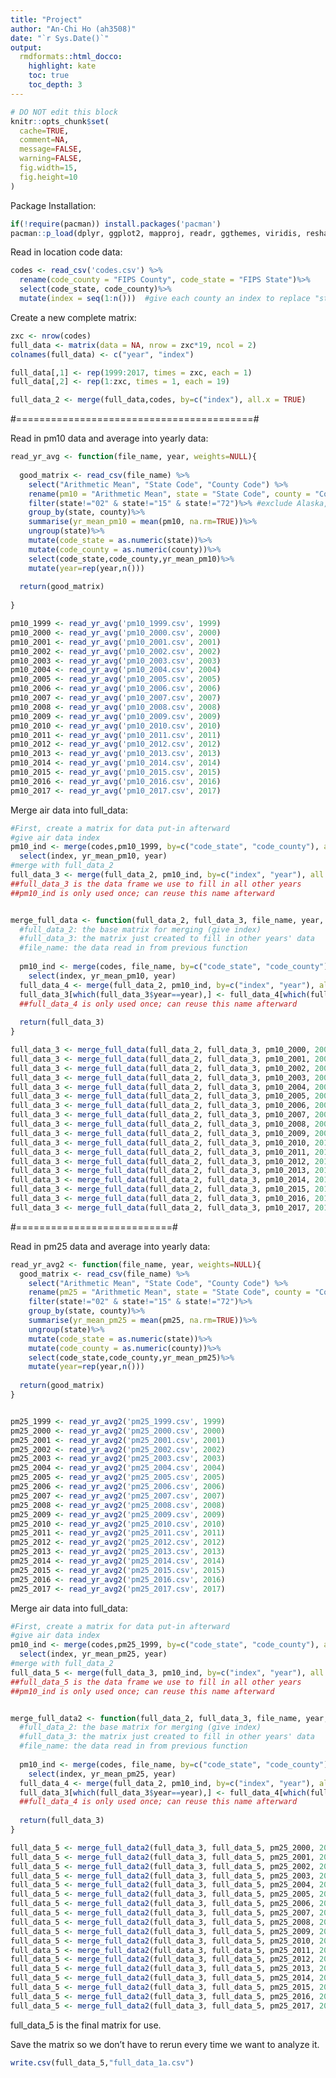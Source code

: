 ---
title: "Project"
author: "An-Chi Ho (ah3508)"
date: "`r Sys.Date()`"
output:
  rmdformats::html_docco:
    highlight: kate
    toc: true
    toc_depth: 3
---

```{r knitr_init, echo=FALSE, cache=FALSE}
# DO NOT edit this block
knitr::opts_chunk$set(
  cache=TRUE,
  comment=NA,
  message=FALSE,
  warning=FALSE,
  fig.width=15,
  fig.height=10
)
```


Package Installation:
```{r}
if(!require(pacman)) install.packages('pacman')
pacman::p_load(dplyr, ggplot2, mapproj, readr, ggthemes, viridis, reshape2, sp, gstat, locfit, xts)
```

Read in location code data:
```{r}

codes <- read_csv('codes.csv') %>%  
  rename(code_county = "FIPS County", code_state = "FIPS State")%>%
  select(code_state, code_county)%>%
  mutate(index = seq(1:n()))  #give each county an index to replace "state"+"code" 

```

Create a new complete matrix:
```{r}
zxc <- nrow(codes)
full_data <- matrix(data = NA, nrow = zxc*19, ncol = 2)
colnames(full_data) <- c("year", "index")

full_data[,1] <- rep(1999:2017, times = zxc, each = 1)
full_data[,2] <- rep(1:zxc, times = 1, each = 19)

full_data_2 <- merge(full_data,codes, by=c("index"), all.x = TRUE)

```

#=========================================#

Read in pm10 data and average into yearly data:
```{r}

read_yr_avg <- function(file_name, year, weights=NULL){
  
  good_matrix <- read_csv(file_name) %>% 
    select("Arithmetic Mean", "State Code", "County Code") %>%
    rename(pm10 = "Arithmetic Mean", state = "State Code", county = "County Code") %>%
    filter(state!="02" & state!="15" & state!="72")%>% #exclude Alaska, Hawaii, and Puerto Rico
    group_by(state, county)%>%
    summarise(yr_mean_pm10 = mean(pm10, na.rm=TRUE))%>%
    ungroup(state)%>%
    mutate(code_state = as.numeric(state))%>%
    mutate(code_county = as.numeric(county))%>%
    select(code_state,code_county,yr_mean_pm10)%>%
    mutate(year=rep(year,n()))
  
  return(good_matrix)
  
}

pm10_1999 <- read_yr_avg('pm10_1999.csv', 1999)
pm10_2000 <- read_yr_avg('pm10_2000.csv', 2000)
pm10_2001 <- read_yr_avg('pm10_2001.csv', 2001)
pm10_2002 <- read_yr_avg('pm10_2002.csv', 2002)
pm10_2003 <- read_yr_avg('pm10_2003.csv', 2003)
pm10_2004 <- read_yr_avg('pm10_2004.csv', 2004)
pm10_2005 <- read_yr_avg('pm10_2005.csv', 2005)
pm10_2006 <- read_yr_avg('pm10_2006.csv', 2006)
pm10_2007 <- read_yr_avg('pm10_2007.csv', 2007)
pm10_2008 <- read_yr_avg('pm10_2008.csv', 2008)
pm10_2009 <- read_yr_avg('pm10_2009.csv', 2009)
pm10_2010 <- read_yr_avg('pm10_2010.csv', 2010)
pm10_2011 <- read_yr_avg('pm10_2011.csv', 2011)
pm10_2012 <- read_yr_avg('pm10_2012.csv', 2012)
pm10_2013 <- read_yr_avg('pm10_2013.csv', 2013)
pm10_2014 <- read_yr_avg('pm10_2014.csv', 2014)
pm10_2015 <- read_yr_avg('pm10_2015.csv', 2015)
pm10_2016 <- read_yr_avg('pm10_2016.csv', 2016)
pm10_2017 <- read_yr_avg('pm10_2017.csv', 2017)

```

Merge air data into full_data:
```{r}
#First, create a matrix for data put-in afterward
#give air data index 
pm10_ind <- merge(codes,pm10_1999, by=c("code_state", "code_county"), all.x = TRUE)%>%
  select(index, yr_mean_pm10, year)
#merge with full_data_2
full_data_3 <- merge(full_data_2, pm10_ind, by=c("index", "year"), all.x = TRUE)
##full_data_3 is the data frame we use to fill in all other years
##pm10_ind is only used once; can reuse this name afterward


merge_full_data <- function(full_data_2, full_data_3, file_name, year, weights=NULL){
  #full_data_2: the base matrix for merging (give index)
  #full_data_3: the matrix just created to fill in other years' data
  #file_name: the data read in from previous function
  
  pm10_ind <- merge(codes, file_name, by=c("code_state", "code_county"), all.x = TRUE)%>%
    select(index, yr_mean_pm10, year)
  full_data_4 <- merge(full_data_2, pm10_ind, by=c("index", "year"), all.x = TRUE)
  full_data_3[which(full_data_3$year==year),] <- full_data_4[which(full_data_4$year==year),]
  ##full_data_4 is only used once; can reuse this name afterward
  
  return(full_data_3)
}

full_data_3 <- merge_full_data(full_data_2, full_data_3, pm10_2000, 2000)
full_data_3 <- merge_full_data(full_data_2, full_data_3, pm10_2001, 2001)
full_data_3 <- merge_full_data(full_data_2, full_data_3, pm10_2002, 2002)
full_data_3 <- merge_full_data(full_data_2, full_data_3, pm10_2003, 2003)
full_data_3 <- merge_full_data(full_data_2, full_data_3, pm10_2004, 2004)
full_data_3 <- merge_full_data(full_data_2, full_data_3, pm10_2005, 2005)
full_data_3 <- merge_full_data(full_data_2, full_data_3, pm10_2006, 2006)
full_data_3 <- merge_full_data(full_data_2, full_data_3, pm10_2007, 2007)
full_data_3 <- merge_full_data(full_data_2, full_data_3, pm10_2008, 2008)
full_data_3 <- merge_full_data(full_data_2, full_data_3, pm10_2009, 2009)
full_data_3 <- merge_full_data(full_data_2, full_data_3, pm10_2010, 2010)
full_data_3 <- merge_full_data(full_data_2, full_data_3, pm10_2011, 2011)
full_data_3 <- merge_full_data(full_data_2, full_data_3, pm10_2012, 2012)
full_data_3 <- merge_full_data(full_data_2, full_data_3, pm10_2013, 2013)
full_data_3 <- merge_full_data(full_data_2, full_data_3, pm10_2014, 2014)
full_data_3 <- merge_full_data(full_data_2, full_data_3, pm10_2015, 2015)
full_data_3 <- merge_full_data(full_data_2, full_data_3, pm10_2016, 2016)
full_data_3 <- merge_full_data(full_data_2, full_data_3, pm10_2017, 2017)

```

#===========================#

Read in pm25 data and average into yearly data:
```{r}

read_yr_avg2 <- function(file_name, year, weights=NULL){
  good_matrix <- read_csv(file_name) %>% 
    select("Arithmetic Mean", "State Code", "County Code") %>%
    rename(pm25 = "Arithmetic Mean", state = "State Code", county = "County Code") %>%
    filter(state!="02" & state!="15" & state!="72")%>%
    group_by(state, county)%>%
    summarise(yr_mean_pm25 = mean(pm25, na.rm=TRUE))%>%
    ungroup(state)%>%
    mutate(code_state = as.numeric(state))%>%
    mutate(code_county = as.numeric(county))%>%
    select(code_state,code_county,yr_mean_pm25)%>%
    mutate(year=rep(year,n()))
  
  return(good_matrix)
}


pm25_1999 <- read_yr_avg2('pm25_1999.csv', 1999)
pm25_2000 <- read_yr_avg2('pm25_2000.csv', 2000)
pm25_2001 <- read_yr_avg2('pm25_2001.csv', 2001)
pm25_2002 <- read_yr_avg2('pm25_2002.csv', 2002)
pm25_2003 <- read_yr_avg2('pm25_2003.csv', 2003)
pm25_2004 <- read_yr_avg2('pm25_2004.csv', 2004)
pm25_2005 <- read_yr_avg2('pm25_2005.csv', 2005)
pm25_2006 <- read_yr_avg2('pm25_2006.csv', 2006)
pm25_2007 <- read_yr_avg2('pm25_2007.csv', 2007)
pm25_2008 <- read_yr_avg2('pm25_2008.csv', 2008)
pm25_2009 <- read_yr_avg2('pm25_2009.csv', 2009)
pm25_2010 <- read_yr_avg2('pm25_2010.csv', 2010)
pm25_2011 <- read_yr_avg2('pm25_2011.csv', 2011)
pm25_2012 <- read_yr_avg2('pm25_2012.csv', 2012)
pm25_2013 <- read_yr_avg2('pm25_2013.csv', 2013)
pm25_2014 <- read_yr_avg2('pm25_2014.csv', 2014)
pm25_2015 <- read_yr_avg2('pm25_2015.csv', 2015)
pm25_2016 <- read_yr_avg2('pm25_2016.csv', 2016)
pm25_2017 <- read_yr_avg2('pm25_2017.csv', 2017)

```

Merge air data into full_data:
```{r}
#First, create a matrix for data put-in afterward
#give air data index 
pm10_ind <- merge(codes,pm25_1999, by=c("code_state", "code_county"), all.x = TRUE)%>%
  select(index, yr_mean_pm25, year)
#merge with full_data_2
full_data_5 <- merge(full_data_3, pm10_ind, by=c("index", "year"), all.x = TRUE)
##full_data_5 is the data frame we use to fill in all other years
##pm10_ind is only used once; can reuse this name afterward


merge_full_data2 <- function(full_data_2, full_data_3, file_name, year, weights=NULL){
  #full_data_2: the base matrix for merging (give index)
  #full_data_3: the matrix just created to fill in other years' data
  #file_name: the data read in from previous function
  
  pm10_ind <- merge(codes, file_name, by=c("code_state", "code_county"), all.x = TRUE)%>%
    select(index, yr_mean_pm25, year)
  full_data_4 <- merge(full_data_2, pm10_ind, by=c("index", "year"), all.x = TRUE)
  full_data_3[which(full_data_3$year==year),] <- full_data_4[which(full_data_4$year==year),]
  ##full_data_4 is only used once; can reuse this name afterward
  
  return(full_data_3)
}

full_data_5 <- merge_full_data2(full_data_3, full_data_5, pm25_2000, 2000)
full_data_5 <- merge_full_data2(full_data_3, full_data_5, pm25_2001, 2001)
full_data_5 <- merge_full_data2(full_data_3, full_data_5, pm25_2002, 2002)
full_data_5 <- merge_full_data2(full_data_3, full_data_5, pm25_2003, 2003)
full_data_5 <- merge_full_data2(full_data_3, full_data_5, pm25_2004, 2004)
full_data_5 <- merge_full_data2(full_data_3, full_data_5, pm25_2005, 2005)
full_data_5 <- merge_full_data2(full_data_3, full_data_5, pm25_2006, 2006)
full_data_5 <- merge_full_data2(full_data_3, full_data_5, pm25_2007, 2007)
full_data_5 <- merge_full_data2(full_data_3, full_data_5, pm25_2008, 2008)
full_data_5 <- merge_full_data2(full_data_3, full_data_5, pm25_2009, 2009)
full_data_5 <- merge_full_data2(full_data_3, full_data_5, pm25_2010, 2010)
full_data_5 <- merge_full_data2(full_data_3, full_data_5, pm25_2011, 2011)
full_data_5 <- merge_full_data2(full_data_3, full_data_5, pm25_2012, 2012)
full_data_5 <- merge_full_data2(full_data_3, full_data_5, pm25_2013, 2013)
full_data_5 <- merge_full_data2(full_data_3, full_data_5, pm25_2014, 2014)
full_data_5 <- merge_full_data2(full_data_3, full_data_5, pm25_2015, 2015)
full_data_5 <- merge_full_data2(full_data_3, full_data_5, pm25_2016, 2016)
full_data_5 <- merge_full_data2(full_data_3, full_data_5, pm25_2017, 2017)

```
full_data_5 is the final matrix for use.

Save the matrix so we don't have to rerun every time we want to analyze it.
```{r}
write.csv(full_data_5,"full_data_1a.csv")
```



